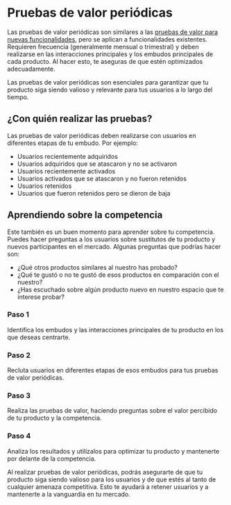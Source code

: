 
# Pruebas de valor periódicas

Las pruebas de valor periódicas son similares a las [pruebas de valor para nuevas funcionalidades](/tipos-de-pruebas/pruebas-de-valor), pero se aplican a funcionalidades existentes. Requieren frecuencia (generalmente mensual o trimestral) y deben realizarse en las interacciones principales y los embudos principales de cada producto. Al hacer esto, te aseguras de que estén optimizados adecuadamente.

<Callout>
Las pruebas de valor periódicas son esenciales para garantizar que tu producto siga siendo valioso y relevante para tus usuarios a lo largo del tiempo.
</Callout>

## ¿Con quién realizar las pruebas?

Las pruebas de valor periódicas deben realizarse con usuarios en diferentes etapas de tu embudo. Por ejemplo:

- Usuarios recientemente adquiridos
- Usuarios adquiridos que se atascaron y no se activaron
- Usuarios recientemente activados
- Usuarios activados que se atascaron y no fueron retenidos
- Usuarios retenidos
- Usuarios que fueron retenidos pero se dieron de baja

## Aprendiendo sobre la competencia

Este también es un buen momento para aprender sobre tu competencia. Puedes hacer preguntas a los usuarios sobre sustitutos de tu producto y nuevos participantes en el mercado. Algunas preguntas que podrías hacer son:

- ¿Qué otros productos similares al nuestro has probado?
- ¿Qué te gustó o no te gustó de esos productos en comparación con el nuestro?
- ¿Has escuchado sobre algún producto nuevo en nuestro espacio que te interese probar?

<Steps>

### Paso 1

Identifica los embudos y las interacciones principales de tu producto en los que deseas centrarte.

### Paso 2 

Recluta usuarios en diferentes etapas de esos embudos para tus pruebas de valor periódicas.

### Paso 3

Realiza las pruebas de valor, haciendo preguntas sobre el valor percibido de tu producto y la competencia.

### Paso 4

Analiza los resultados y utilízalos para optimizar tu producto y mantenerte por delante de la competencia.

</Steps>

Al realizar pruebas de valor periódicas, podrás asegurarte de que tu producto siga siendo valioso para los usuarios y de que estés al tanto de cualquier amenaza competitiva. Esto te ayudará a retener usuarios y a mantenerte a la vanguardia en tu mercado.